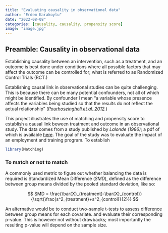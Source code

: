 ```yaml
---
title: "Evaluating causality in observational data"
author: "Erdem Karakoylu"
date: "2022-08-08"
categories: [causality, causality, propensity score]
image: "image.jpg"
---
```


## Preamble: Causality in observational data

Establishing causality between an intervention, such as a treatment, and an outcome is best done under conditions where all possible factors that may affect the outcome can be controlled for; what is referred to as Randomized Control Trials (RCT.)

Establishing causal link in observational studies can be quite challenging. This is because there can be many potential confounders, not all of which might be identified. By confounder I mean "a variable whose presence affects the variables being studied so that the results do not reflect the actual relationship" ([*Pourhoseingholi et al. 2012*](https://pubmed.ncbi.nlm.nih.gov/24834204/)*.*)

This project illustrates the use of matching and propensity score to establish a causal link beween treatment and outcome in an observational study. The data comes from a study published by *Lalonde (1986)*; a pdf of which is available [here](https://www.researchgate.net/publication/4900843_Evaluating_the_Econometric_Evaluations_of_Training_Programs_with_Experiment_Data). The goal of the study was to evaluate the impact of an employment and training program. To establish

```r
library(Matching)
```

### To match or not to match

A commonly used metric to figure out whether balancing the data is required is Standardized Mean Difference ($SMD$), defined as the difference between group means divided by the pooled standard deviation, like so:

$$
SMD = \frac{\bar{X}_{treatment}-\bar{X}_{control}}
{\sqrt{\frac{s^2_{treatment}+s^2_{control}}{2}}}
$$

An alternative would be to conduct two-sample t-tests to assess difference between group means for each covariate. and evaluate their corresponding p-value. This is however not without drawbacks; most importantly the resulting p-value will depend on the sample size.
